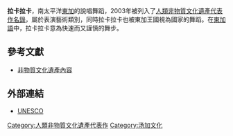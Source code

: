 {{noteTA
|1=zh:湯加; zh-hans:汤加; zh-hk:湯加;zh-tw:東加
}}
'''拉卡拉卡'''，南太平洋[[東加|東加]]的說唱舞蹈，2003年被列入了[[人類非物質文化遺產代表作名錄|人類非物質文化遺產代表作名錄]]，屬於表演藝術類別，同時拉卡拉卡也被東加王國視為國家的舞蹈。在[[東加語|東加語]]中，拉卡拉卡意為快速而又謹慎的舞步。

== 參考文獻 ==
* [http://twh.hach.gov.tw/NonMaterialContent.action?id=59 非物質文化遺產內容]{{dead link|date=2018年3月 |bot=InternetArchiveBot |fix-attempted=yes }}

== 外部連結 ==
* [http://www.unesco.org/culture/ich/index.php?RL=00072 UNESCO] {{Wayback|url=http://www.unesco.org/culture/ich/index.php?RL=00072 |date=20130529024639 }}

[[Category:人類非物質文化遺產代表作|Category:人類非物質文化遺產代表作]]
[[Category:汤加文化|Category:汤加文化]]